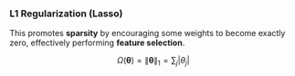 ### L1 Regularization (Lasso)

This promotes **sparsity** by encouraging some weights to become exactly zero, effectively performing **feature selection**.

$$ \Omega(\boldsymbol{\theta}) = \|\boldsymbol{\theta}\|_1 = \sum_{j} |\theta_j| $$
